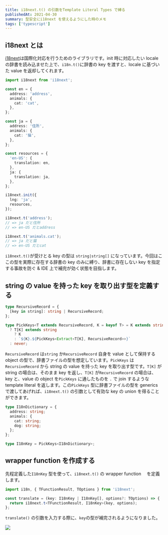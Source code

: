 ```yaml
---
title: i18next.t() の引数をTemplate Literal Types で縛る
publishedAt: 2021-04-30
summary: 型安全にi18next を使えるようにした時のメモ
tags: ['typescript']
---
```


## i18next とは

[i18next](https://github.com/i18next/i18next)は国際化対応を行うためのライブラリです。init 時に対応したい locale の辞書を読み込ませた上で、`i18n.t()`に辞書の key を渡すと、locale に基づいた value を返却してくれます。

```typescript
import i18next from 'i18next';

const en = {
  address: 'address',
  animals: {
    cat: 'cat',
  },
};

const ja = {
  address: '住所',
  animals: {
    cat: '猫',
  },
};

const resources = {
  'en-US': {
    translation: en,
  },
  ja: {
    translation: ja,
  },
};

i18next.init({
  lng: 'ja',
  resources,
});

i18next.t('address');
// => ja だと住所
// => en-US だとaddress

i18next.t('animals.cat');
// => ja だと猫
// => en-US だとcat
```

`i18next.t()`が受けとる key の型は `string|string[]` になっています。今回はここの型を実際に存在する辞書の key のみに縛り、辞書に存在しない key を指定する事故を防ぐ & IDE 上で補完が効く状態を目指します。

## string の value を持った key を取り出す型を定義する

```typescript
type RecursiveRecord = {
  [key in string]: string | RecursiveRecord;
};

type PickKeys<T extends RecursiveRecord, K = keyof T> = K extends string
  ? T[K] extends string
    ? K
    : `${K}.${PickKeys<Extract<T[K], RecursiveRecord>>}`
  : never;
```

`RecursiveRecord` は`string` か`RecursiveRecord` 自身を value として保持する object の型で、辞書ファイルの型を想定しています。`PickKeys` は`RecursiveRecord` から string の value を持った key を取り出す型です。`T[K]` が string の場合は、そのまま key を返し、`T[K]` が`RecursiveRecord` の場合は、key と、value の object を`PickKeys` に通したものを `.` で join するような template literal を返します。この`PickKeys` 型に辞書ファイルの型を generics で渡してあげれば、`i18next.t()` の引数として有効な key の union を得ることができます。

```typescript
type I18nDictionary = {
  address: string;
  animals: {
    cat: string;
    dog: string;
  };
};

type I18nKey = PickKeys<I18nDictionary>;
```

## wrapper function を作成する

先程定義した`I18nKey` 型を使って、`i18next.t()` の wrapper function 　を定義します。

```typescript
import i18n, { TFunctionResult, TOptions } from 'i18next';

const translate = (key: I18nKey | I18nKey[], options?: TOptions) => {
  return i18next.t<TFunctionResult, I18nKey>(key, options);
};
```

`translate()` の引数を入力する際に、`key`の型が補完されるようになりました。

![](https://storage.googleapis.com/zenn-user-upload/3pd13rczspana1yrqg3lrj1dbcgx)
